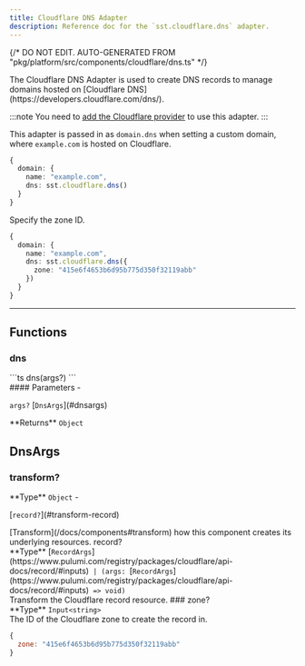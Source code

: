 ```yaml
---
title: Cloudflare DNS Adapter
description: Reference doc for the `sst.cloudflare.dns` adapter.
---
```


{/* DO NOT EDIT. AUTO-GENERATED FROM "pkg/platform/src/components/cloudflare/dns.ts" */}


<div class="tsdoc">

<Section type="about">
The Cloudflare DNS Adapter is used to create DNS records to manage domains hosted on
[Cloudflare DNS](https://developers.cloudflare.com/dns/).

:::note
You need to [add the Cloudflare provider](/docs/providers/#install) to use this adapter.
:::

This adapter is passed in as `domain.dns` when setting a custom domain, where `example.com`
is hosted on Cloudflare.

```ts
{
  domain: {
    name: "example.com",
    dns: sst.cloudflare.dns()
  }
}
```

Specify the zone ID.

```ts
{
  domain: {
    name: "example.com",
    dns: sst.cloudflare.dns({
      zone: "415e6f4653b6d95b775d350f32119abb"
    })
  }
}
```
</Section>

---

## Functions

### dns
<Segment>
<Section type="signature">
```ts
dns(args?)
```
</Section>

<Section type="parameters">
#### Parameters
- <p><code class="key">args?</code> [<code class="type">DnsArgs</code>](#dnsargs)</p>
</Section>

<InlineSection>
**Returns** <code class="primitive">Object</code>
</InlineSection>

</Segment>

## DnsArgs
### transform?
<Segment>
<Section type="parameters">
<InlineSection>
**Type** <code class="primitive">Object</code>
</InlineSection>
- <p>[<code class="key">record?</code>](#transform-record)</p>
</Section>
[Transform](/docs/components#transform) how this component creates its underlying
resources.

</Segment>
<NestedTitle id="transform-record" Tag="h4" parent="transform.">record?</NestedTitle>
<Segment>
<Section type="parameters">
<InlineSection>
**Type** [<code class="type">RecordArgs</code>](https://www.pulumi.com/registry/packages/cloudflare/api-docs/record/#inputs)<code class="symbol"> | </code><code class="symbol">(</code><code class="primitive">args</code><code class="symbol">: </code>[<code class="type">RecordArgs</code>](https://www.pulumi.com/registry/packages/cloudflare/api-docs/record/#inputs)<code class="symbol"> => </code><code class="primitive">void</code><code class="symbol">)</code>
</InlineSection>
</Section>
Transform the Cloudflare record resource.

</Segment>
### zone?
<Segment>
<Section type="parameters">
<InlineSection>
**Type** <code class="primitive">Input</code><code class="symbol">&lt;</code><code class="primitive">string</code><code class="symbol">&gt;</code>
</InlineSection>
</Section>
The ID of the Cloudflare zone to create the record in.

```js
{
  zone: "415e6f4653b6d95b775d350f32119abb"
}
```
</Segment>
</div>
